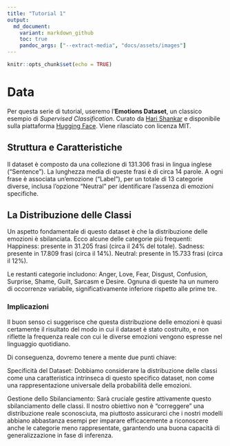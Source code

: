 ```yaml
---
title: "Tutorial 1"
output:
  md_document:
    variant: markdown_github
    toc: true
    pandoc_args: ["--extract-media", "docs/assets/images"]
---
```


```r
knitr::opts_chunk$set(echo = TRUE)
```

# Data

Per questa serie di tutorial, useremo l'__Emotions Dataset__, un classico esempio di _Supervised Classification_. 
Curato da [Hari Shankar](https://www.linkedin.com/in/this-is-hari-shankar/) e disponibile sulla piattaforma [Hugging Face](https://huggingface.co/datasets/boltuix/emotions-dataset). 
Viene rilasciato con licenza MIT. 

## Struttura e Caratteristiche
Il dataset è composto da una collezione di 131.306 frasi in lingua inglese ("Sentence"). La lunghezza media di queste frasi è di circa 14 parole. A ogni frase è associata un'emozione ("Label"), per un totale di 13 categorie diverse, inclusa l'opzione "Neutral" per identificare l'assenza di emozioni specifiche.

## La Distribuzione delle Classi
Un aspetto fondamentale di questo dataset è che la distribuzione delle emozioni è sbilanciata. Ecco alcune delle categorie più frequenti:
Happiness: presente in 31.205 frasi (circa il 24% del totale).
Sadness: presente in 17.809 frasi (circa il 14%).
Neutral: presente in 15.733 frasi (circa il 12%).

Le restanti categorie includono: Anger, Love, Fear, Disgust, Confusion, Surprise, Shame, Guilt, Sarcasm e Desire. Ognuna di queste ha un numero di occorrenze variabile, significativamente inferiore rispetto alle prime tre.

### Implicazioni 
Il buon senso ci suggerisce che questa distribuzione delle emozioni è quasi certamente il risultato del modo in cui il dataset è stato costruito, e non riflette la frequenza reale con cui le diverse emozioni vengono espresse nel linguaggio quotidiano.

Di conseguenza, dovremo tenere a mente due punti chiave:

Specificità del Dataset: Dobbiamo considerare la distribuzione delle classi come una caratteristica intrinseca di questo specifico dataset, non come una rappresentazione universale della probabilità delle emozioni.

Gestione dello Sbilanciamento: Sarà cruciale gestire attivamente questo sbilanciamento delle classi. Il nostro obiettivo non è "correggere" una distribuzione reale sconosciuta, ma piuttosto assicurarci che i nostri modelli abbiano abbastanza esempi per imparare efficacemente a riconoscere anche le categorie meno rappresentate, garantendo una buona capacità di generalizzazione in fase di inferenza. 
